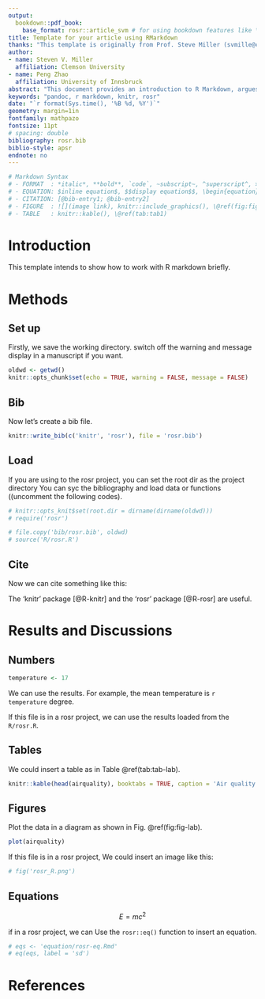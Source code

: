 ```yaml
---
output: 
  bookdown::pdf_book:
    base_format: rosr::article_svm # for using bookdown features like \@ref()
title: Template for your article using RMarkdown
thanks: "This template is originally from Prof. Steve Miller (svmille@clemson.edu) and adapted to rosr by Dr. Peng Zhao. A detailed replication file is available on <http://github.com/svmiller>. "
author:
- name: Steven V. Miller
  affiliation: Clemson University
- name: Peng Zhao
  affiliation: University of Innsbruck
abstract: "This document provides an introduction to R Markdown, argues for its benefits, and presents a sample manuscript template intended for an academic audience. I include basic syntax to R Markdown and a minimal working example of how the analysis itself can be conducted within R with the `knitr` package and 'rosr' package."
keywords: "pandoc, r markdown, knitr, rosr"
date: "`r format(Sys.time(), '%B %d, %Y')`"
geometry: margin=1in
fontfamily: mathpazo
fontsize: 11pt
# spacing: double
bibliography: rosr.bib
biblio-style: apsr
endnote: no
---
```



```r
# Markdown Syntax
# - FORMAT  : *italic*, **bold**, `code`, ~subscript~, ^superscript^, > quote, ^[footnote] # - [](hyperlink)
# - EQUATION: $inline equation$, $$display equation$$, \begin{equation} (\#eq:eq-label)\end(equation), \@ref(eq:eq-label)
# - CITATION: [@bib-entry1; @bib-entry2]
# - FIGURE  : ![](image link), knitr::include_graphics(), \@ref(fig:fig1)
# - TABLE   : knitr::kable(), \@ref(tab:tab1)
```


# Introduction

This template intends to show how to work with R markdown briefly. 


# Methods

## Set up

Firstly, we save the working directory. switch off the warning and message display in a manuscript if you want. 

```r
oldwd <- getwd()
knitr::opts_chunk$set(echo = TRUE, warning = FALSE, message = FALSE) 
```

## Bib

Now let's create a bib file.

```r
knitr::write_bib(c('knitr', 'rosr'), file = 'rosr.bib')
```


## Load

If you are using  to the rosr project, you can set the root dir as the project directory You can syc the bibliography and load data or functions ((uncomment the following codes).
 
```r
# knitr::opts_knit$set(root.dir = dirname(dirname(oldwd)))
# require('rosr')
```

```r
# file.copy('bib/rosr.bib', oldwd)
# source('R/rosr.R')
```

## Cite

Now we can cite something like this: 

The 'knitr' package [@R-knitr] and the 'rosr' package [@R-rosr] are useful.


# Results and Discussions

## Numbers

```r
temperature <- 17
```

We can use the results. For example, the mean temperature is `r temperature` degree.

If this file is in a rosr project, we can use the results loaded from the `R/rosr.R`.

## Tables

We could insert a table as in Table \@ref(tab:tab-lab).

```r
knitr::kable(head(airquality), booktabs = TRUE, caption = 'Air quality data.')
```

## Figures

Plot the data in a diagram as shown in Fig. \@ref(fig:fig-lab).

```r
plot(airquality)
```

If this file is in a rosr project, We could insert an image like this:

```r
# fig('rosr_R.png')
```

## Equations

$$ E = mc^2 $$

if in a rosr project, we can Use the `rosr::eq()` function to insert an equation. 

```r
# eqs <- 'equation/rosr-eq.Rmd'
# eq(eqs, label = 'sd')
```


# References
\setlength{\parindent}{-0.2in}
\setlength{\leftskip}{0.2in}
\setlength{\parskip}{8pt}
\vspace*{-0.2in}
\noindent
